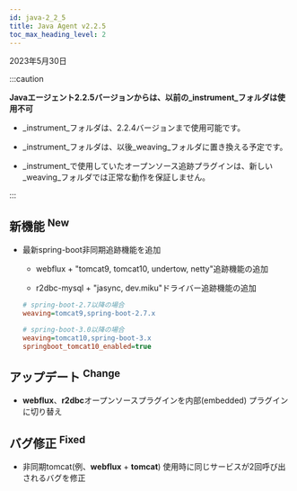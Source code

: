 ```yaml
---
id: java-2_2_5
title: Java Agent v2.2.5
toc_max_heading_level: 2
---
```


2023年5月30日

:::caution

**Javaエージェント2.2.5バージョンからは、以前の_instrument_フォルダは使用不可**

-   _instrument_フォルダは、2.2.4バージョンまで使用可能です。

-   _instrument_フォルダは、以後_weaving_フォルダに置き換える予定です。

-   _instrument_で使用していたオープンソース追跡プラグインは、新しい_weaving_フォルダでは正常な動作を保証しません。

:::

## 新機能 <sup><Status>New</Status></sup>

-   最新spring-boot非同期追跡機能を追加

    -   webflux + "tomcat9, tomcat10, undertow, netty"追跡機能の追加

    -   r2dbc-mysql + "jasync, dev.miku"ドライバー追跡機能の追加

    ```ini title='whatap.conf'
    # spring-boot-2.7以降の場合
    weaving=tomcat9,spring-boot-2.7.x

    # spring-boot-3.0以降の場合
    weaving=tomcat10,spring-boot-3.x
    springboot_tomcat10_enabled=true
    ```

## アップデート <sup><Status>Change</Status></sup>

-   **webflux**、**r2dbc**オープンソースプラグインを内部(embedded) プラグインに切り替え

## バグ修正 <sup><Status>Fixed</Status></sup>

-   非同期tomcat(例、**webflux** + **tomcat**) 使用時に同じサービスが2回呼び出されるバグを修正
